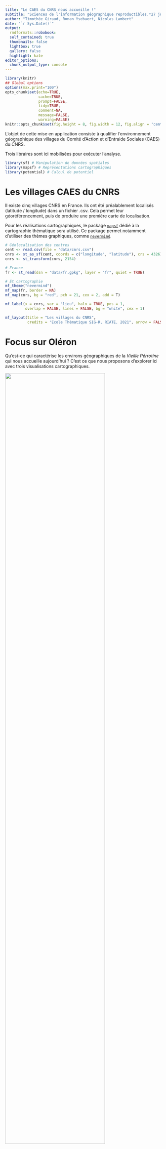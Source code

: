 ```yaml
---
title: "Le CAES du CNRS nous accueille !"
subtitle: "Sciences de l'information géographique reproductibles.*27 juin - 3 juillet 2021 Saint-Pierre d'Oléron (France)*"
author: "Timothée Giraud, Ronan Ysebaert, Nicolas Lambert"
date: "`r Sys.Date()`"
output:
  rmdformats::robobook:
  self_contained: true
  thumbnails: false
  lightbox: true
  gallery: false
  highlight: kate
editor_options: 
  chunk_output_type: console
---
```


```r
library(knitr)
## Global options
options(max.print="100")
opts_chunk$set(echo=TRUE,
               cache=TRUE,
               prompt=FALSE,
               tidy=TRUE,
               comment=NA,
               message=FALSE,
               warning=FALSE)
knitr::opts_chunk$set(fig.height = 8, fig.width = 12, fig.align = 'center') 
```


L'objet de cette mise en application consiste à qualifier l'environnement géographique des villages du Comité d'Action et d'Entraide Sociales (CAES) du CNRS. 

Trois libraires sont ici mobilisées pour exécuter l'analyse. 

```r
library(sf) # Manipulation de données spatiales
library(mapsf) # Représentations cartographiques
library(potential) # Calcul de potentiel
```


# Les villages CAES du CNRS

Il existe cinq villages CNRS en France. Ils ont été préalablement localisés (latitude / longitude) dans un fichier .csv. Cela permet leur géoréférencement, puis de produire une première carte de localisation. 

Pour les réalisations cartographiques, le package [`mapsf`](https://riatelab.github.io/mapsf/index.html) dédié à la cartographie thématique sera utilisé. Ce package permet notamment d'utiliser des thèmes graphiques, comme [`nevermind`](https://riatelab.github.io/mapsf/articles/web_only/how_to_use_themes.html).

```r
# Géolocalisation des centres
cent <- read.csv(file = "data/cnrs.csv")
cnrs <- st_as_sf(cent, coords = c("longitude", "latitude"), crs = 4326)
cnrs <- st_transform(cnrs, 2154)

# France
fr <- st_read(dsn = "data/fr.gpkg", layer = "fr", quiet = TRUE)

# Et cartographie
mf_theme("nevermind")
mf_map(fr, border = NA)
mf_map(cnrs, bg = "red", pch = 21, cex = 2, add = T) 

mf_label(x = cnrs, var = "lieu", halo = TRUE, pos = 1,
         overlap = FALSE, lines = FALSE, bg = "white", cex = 1)

mf_layout(title = "Les villages du CNRS",
          credits = "Ecole Thématique SIG-R, RIATE, 2021", arrow = FALSE)
```



# Focus sur Oléron

Qu'est-ce qui caractérise les environs géographiques de la *Vieille Pérrotine* qui nous accueille aujourd'hui ? C'est ce que nous proposons d'explorer ici avec trois visualisations cartographiques. 

![](fig/oleron.jpg){width=80% height=80% align='center'}  


## Import des données


Tous les jeux de données suivent la même structure. Il suffit de modifier le nom du centre (`oleron`, `aussois`, `frejus`, `gerberal` ou `plantiers`) pour modifier l'espace d'étude. 

```r
centre <- "oleron"

# Couches disponibles
st_layers(paste0("data/", centre, ".gpkg"))
```


Pour chaque village CAES du CNRS, et dans un périmètre de 30 km, les couches géographiques utiles à l'analyse sont stockées sous forme de geopackage :

- cnrs : localisation du centre CNRS (couche point).
- cnrsBuf : Périmètre de 30 km autour du centre CNRS (polygone).
- com : Municipalités intersectant le périmètre de 30 km autour du centre CNRS. La population municipale 2019 est un attribut de cette couche (polygones).
- country : couche pays intersctant le périmètre de 30 km, potentiellement utile pour les représentations associées au centres frontaliers comme Aussois (polygones).
- grid : grille de résolution de 1000m intersectant le périmètre de 30km autour du centre CNRS. La valeur de pollution lumineuse (radiance) a pour unité de mesure le nano Watt par cm² (couche polygones).
- osm : Localisation des points d'intérêts touristiques intersectant le périmètre d'étude (tourism = museum, viewpoint et artwork + historic = fort et monument dans OpenStreetMap) (couche point).

Ces couches géographiques sont chargées depuis le répertoire `data`. La projection utilisée est celle de référence pour la France métropolitaine (EPSG 2154).

```r
# Import des couches
cnrs <- st_read(dsn = paste0("data/", centre, ".gpkg"), layer = "cnrs", 
                quiet = TRUE)
buf <- st_read(dsn = paste0("data/", centre, ".gpkg"), layer = "cnrsBuf", 
               quiet = TRUE)
com <- st_read(dsn = paste0("data/", centre, ".gpkg"), layer = "com", 
               quiet = TRUE)
country <- st_read(dsn = paste0("data/", centre, ".gpkg"), layer = "country",
                   quiet = TRUE)
grid <- st_read(dsn = paste0("data/", centre, ".gpkg"), layer = "grid", 
                quiet = TRUE)
osm <- st_read(dsn = paste0("data/", centre, ".gpkg"), layer = "osm",
               quiet = TRUE)
```


## Un petit coin paumé ? 

Nous cherchons ici à évaluer la population résidente à moins de 30 km du centre CNRS. La carte en figuré proportionnels est réalisée avec la fonction `mf_map(type = prop)` Les labels des cinq communes les plus peuplées sont représentées. 
Le titre de la carte (`mf_layout`) restitue la population la population totale dans un rayon de 30 km autour du centre. 

```r
# Ordonner les communes selon leur population (décroissant)
com <- com[order(com$POP_2019, decreasing = TRUE),]

# Carte principale
mf_theme("nevermind") # Un thème 
mf_map(buf, col = "lightblue", border = NA) # Périmètre d'analyse
mf_map(com, col = "white", add = TRUE) # Afficher les communes
mf_map(com, type = "prop", var = "POP_2019", leg_pos = "topleft", 
       col = "grey34", border = "white",
       leg_title = "Population 2019") # Population des communes
mf_map(cnrs, pch = 17, col = "darkred", cex = 2, 
       add = TRUE) # Localisation centre de vacances
mf_label(x = cnrs, var = "centre", halo = TRUE, cex = 0.9, pos = 1, 
         overlap = FALSE, bg = "white", lines = FALSE,
         r = 0.15) # Afficher son nom
mf_label(x = com[1:5,], var = "LAU_NAME", halo = TRUE, cex = 0.8, overlap = FALSE, 
         lines = FALSE, bg = "white") # Label des 5 communes les plus peuplées 
mf_map(buf, col = NA, lwd = 2, add = TRUE) # Périmètre d'analyse

# Carton de localisation
mf_inset_on(fr, pos = "topright", cex = 0.2) 
mf_map(fr, border = NA)
mf_map(fr, col = "white", border = NA, add = TRUE)
mf_map(cnrs, pch = 17, col = "darkred", cex = 2, add = TRUE)
box(col = "white")
mf_inset_off()

# Habillage
mf_layout(title = paste0(round(sum(com$POP_2019),-2),
                         " habitants dans les bourgs des environs"),
          credits = paste0("Ecole Thématique SIG-R, RIATE, 2021\n",
                           "Source : Eurostat - GISCO, 2021"),
          arrow = FALSE)
```


## Sympa pour voir les étoiles ?

On cherche ici à évaluer l'intensité de la pollution lumineuse sur l'espace d'étude, exprimée en nano Watt par cm². Une carte choroplète (`mf_map`, `type = choro`) permet de visualiser les résultats. Pour enrichir la carte, la valeur maximale observée est représentée et un histogramme présentant la répartition des valeurs sur l'espace d'étude est associé. 

Le titre de la carte est contextualisé (association du nom de l'espace d'étude et la moyenne des valeurs de radiance observées).

```r
# Discrétisation et palette de couleur
brks <- c(0, 0.1, 0.2, 0.3, 0.4, 0.5, 1, 1.5, 2, 
          max(grid$World_Atlas_2015, na.rm = TRUE))
pal <- hcl.colors(n = 9, palette = "Lajolla", rev = TRUE)

# Cartographie
mf_map(buf, col = "lightblue", border = NA)

mf_map(grid, var = "World_Atlas_2015", type = "choro", breaks = brks, 
       border = NA, pal = pal, leg_pos = "topleft",
       leg_title = "Pollution lumineuse en 2015\n(Radiance en nano W/cm²)",
       add = TRUE, leg_no_data = "Valeur maximale")

mf_map(grid[which.max(grid$World_Atlas_2015),], col = NA, add = TRUE) # Max
mf_map(country, border = "white", col = NA, add = TRUE) # Front de mer
mf_map(cnrs, add = TRUE, pch = 17, cex = 2, col = "#ffffff90")
mf_map(buf, col = NA, lwd = 2, add = TRUE) # Périmètre d'analyse

# Histogramme (inset)
mf_inset_on(fig = c(0.75, .99, 0.75, 1))
par(mar = c(0,0,1.7,0))
hist(grid$World_Atlas_2015, breaks = brks, col = pal, border = "white", axes = F, 
     labels = "",  xlab="", ylab = "", main ="")
axis(side = 1, at = round(brks, 2), las = 2, tick = FALSE, line = -.9, 
     cex.axis = .7, col.axis = "white")
title("Histogramme de répartition", cex.main = .8, col.main = "white", 
      font.main = 1, adj = 0)
mf_inset_off()

# Mise en page
mf_layout(title = paste0("Voir les étoiles à ", cnrs$lieu, " (Moyenne = ",
                         round(mean(grid$World_Atlas_2015, na.rm = TRUE), 2), ")"),
          credits = paste0("Ecole Thématique SIG-R, RIATE, 2021\n",
                           "Source : Falchi et al., Supplement to the New World",
                           "Atlas of Artificial Night Sky Brightness. GFZ Data Services"), 
          arrow = FALSE)
```




## Une virée touristique ?

### Qu'est-ce qu'il y a à voir ? 

On s'intéresse ici à la localisation des points d'intérêt touristique sur l'espace d'étude. Une carte de typologie (`mf_map`, `type = `typo`) est réalisée où une couleur est affectée à un type d'équipement (clé-valeur OSM). A la représentation cartographique est associée un graphique en barres qui dénombre les équipements par type (les valeurs sont ordonnées par ordre décroissant).

```r
# Dénombrement des équipements
eqSum <- sort(table(osm$value), decreasing = TRUE)

# Gestion des couleurs
cols <- data.frame(pal = c("#f2b200", "#f26500", "#524b46", "#783c00", "#009921"),
                   val = c("museum", "artwork", "monument", "fort", "viewpoint"))
cols <- cols[match(names(eqSum), cols$val),]  

# Cartographie
mf_map(buf, col = "lightblue", border = NA)
mf_map(country, col = "white", border = NA, add = TRUE)

mf_map(x = osm, var = "value", type = "typo", cex = 0.7, border = NA, pch = 18,
       pal = cols$pal, val_order = cols$val,
       leg_pos = "topleft", leg_title = "Points d'intérêt", add = TRUE)

mf_map(cnrs, add = TRUE, pch = 24, cex = 2, col = "black", bg = NA)
mf_map(buf, col = NA, lwd = 2, add = TRUE) # Périmètre d'analyse

# Barplot (inset)
mf_inset_on(fig = c(0.77, .99, 0.75, 1))
par(mar = c(0,0,1.7,0))
x <- barplot(eqSum, col = cols$pal, border = "white", axes = FALSE, axisnames = FALSE)
axis(side = 1, at = x, labels = cols$val, tick = FALSE, line = -.9, 
     cex.axis = .5, col.axis = "white")
axis(side = 2, at = seq(0,round(max(eqSum), -2),100), las = 2, 
     col.axis = "white", tick = FALSE, cex.axis = 0.6)
title("Dénombrement des points d'intérêts", cex.main = .8, col.main = "white", 
      font.main = 1, adj = 0)
mf_inset_off()

# Mise en page
mf_layout(title = paste0(nrow(osm), " points d'intérêt autour de ", cnrs$lieu),
          credits = paste0("Ecole Thématique SIG-R, RIATE, 2021\n",
                           "Source : OpenStreetMap et Contributeurs, 2021"), 
          arrow = FALSE)
```


### Mais où concentrer ses efforts ? 

La librairie `potential` permet de visualiser la concentration d'équipements dans un voisinage géographique. Les étapes successives consistent à créer une grille régulière (1000 m), dénombrer le nombre d'équipements (fonction `mcpotential` dans un voisinage géographique donné suivant une fonction d'interaction spatiale (2500 m ici, fonction exponentielle décroissante) puis créer des isolignes d'égale valeur. 

Pour en savoir plus sur la méthode, se reporter à la [documentation du package](https://cran.r-project.org/web/packages/potential/vignettes/potential.html).

La cartographie qui en résulte permet d'apprécier la concentration d'équipements dans un voisinage géographique proche. 

```r
# Création d'une grille de 1000 m
y <- create_grid(x = buf, res = 1000)

# Un équipement par ligne
osm$NB <- 1

# Calcul du potentiel
pot <- mcpotential(x = osm, y = y,
                     var = "NB", fun = "e",
                     span = 2500, beta = 2, 
                     limit = 5000, ncl = 2)
y$pot <- pot

# Création d'isolignes
brks <- c(0, 1, 2, 4, 8, 16, 32, 64, 128, max(y$pot))
equipot <- equipotential(y, var = "pot", mask = country, breaks = brks)

# Cartographie
mf_map(buf, col = "lightblue")

mf_map(equipot, var = "center", type = "choro",
       breaks = brks, border = NA, pal = "YlOrRd", 
       leg_title = "Équipement touristiques dans un voisinage 2500m", add = TRUE)

mf_map(osm, add = TRUE, pch = 20, col = "#ffffff80", cex = .6)
mf_map(cnrs, add = TRUE, pch = 17, cex = 2, col = "white")
mf_map(buf, col = NA, lwd = 2, add = TRUE) # Périmètre d'analyse

mf_layout(title = "Où concentrer ses visites ? ",
          credits = paste0("Ecole Thématique SIG-R, RIATE, 2021\n", 
                           "Source : Contributeurs OpenStreetMap, 2021"), 
          arrow = FALSE)
```



# C'est mieux à Aussois ? ...

L'intérêt de la conception de la préparation des données et du programme d'analyse réside dans sa généricité. En pratique, il suffit de modifier le contenu de l'objet `centre` pour modifier l'espace d'étude de l'analyse. 

```r
centre <- "aussois"
```

```r
# Import des couches
cnrs <- st_read(dsn = paste0("data/", centre, ".gpkg"), layer = "cnrs", quiet = TRUE)
buf <- st_read(dsn = paste0("data/", centre, ".gpkg"), layer = "cnrsBuf", quiet = TRUE)
com <- st_read(dsn = paste0("data/", centre, ".gpkg"), layer = "com", quiet = TRUE)
country <- st_read(dsn = paste0("data/", centre, ".gpkg"), layer = "country", quiet = TRUE)
grid <- st_read(dsn = paste0("data/", centre, ".gpkg"), layer = "grid", quiet = TRUE)
osm <- st_read(dsn = paste0("data/", centre, ".gpkg"), layer = "osm", quiet = TRUE)

# Ordonner les communes selon leur population (décroissant)
com <- com[order(com$POP_2019, decreasing = TRUE),]

# 1 - Population
# Carte principale
mf_theme("nevermind") # Un thème 
mf_map(buf, col = "lightblue", border = NA) # Périmètre d'analyse
mf_map(com, col = "white", add = TRUE) # Afficher les communes
mf_map(com, type = "prop", var = "POP_2019", leg_pos = "topleft", col = "grey34",
       border = "white", leg_title = "Population 2019") # Population des communes
mf_map(cnrs, pch = 17, col = "darkred", cex = 2, add = TRUE) # Localisation centre de vacances
mf_label(x = cnrs, var = "centre", halo = TRUE, cex = 0.9, pos = 1,
         overlap = FALSE, bg = "white", lines = FALSE, r = 0.15) # Afficher son nom
mf_label(x = com[1:5,], var = "LAU_NAME", halo = TRUE, cex = 0.8, overlap = FALSE, 
         lines = FALSE, bg = "white") # Label des 5 communes les plus peuplées 
mf_map(buf, col = NA, lwd = 2, add = TRUE) # Périmètre d'analyse

# Carton de localisation
mf_inset_on(fr, pos = "topright", cex = 0.2) 
mf_map(fr, border = NA)
mf_map(fr, col = "white", border = NA, add = TRUE)
mf_map(cnrs, pch = 17, col = "darkred", cex = 2, add = TRUE)
box(col = "white")
mf_inset_off()

# Habillage
mf_layout(title = paste0(round(sum(com$POP_2019),-2),
                         " habitants dans les bourgs des environs"),
          credits = paste0("Ecole Thématique SIG-R, RIATE, 2021\n",
                           "Source : Eurostat - GISCO, 2021"),
          arrow = FALSE)


# 2 - Etoiles
brks <- c(0, 0.1, 0.2, 0.3, 0.4, 0.5, 1, 1.5, 2, max(grid$World_Atlas_2015, na.rm = TRUE))
pal <- hcl.colors(n = 9, palette = "Lajolla", rev = TRUE)

# Cartographie
mf_map(buf, col = "lightblue", border = NA)

mf_map(grid, var = "World_Atlas_2015", type = "choro", breaks = brks, border = NA, 
       pal = pal, leg_pos = "topleft",
       leg_title = "Pollution lumineuse en 2015\n(Radiance en nano W/cm²)",
       add = TRUE, leg_no_data = "Valeur maximale")

mf_map(grid[which.max(grid$World_Atlas_2015),], col = NA, add = TRUE) # Max
mf_map(country, border = "white", col = NA, add = TRUE) # Front de mer
mf_map(cnrs, add = TRUE, pch = 17, cex = 2, col = "#ffffff90")
mf_map(buf, col = NA, lwd = 2, add = TRUE) # Périmètre d'analyse

# Histogramme (inset)
mf_inset_on(fig = c(0.75, .99, 0.75, 1))
par(mar = c(0,0,1.7,0))
hist(grid$World_Atlas_2015, breaks = brks, col = pal, border = "white", axes = F, 
     labels = "",  xlab="", ylab = "", main ="")
axis(side = 1, at = round(brks, 2), las = 2, tick = FALSE, line = -.9, 
     cex.axis = .7, col.axis = "white")
title("Histogramme de répartition", cex.main = .8, col.main = "white", 
      font.main = 1, adj = 0)
mf_inset_off()

# Mise en page
mf_layout(title = paste0("Voir les étoiles à ", cnrs$lieu, " (Moyenne = ",
                         round(mean(grid$World_Atlas_2015, na.rm = TRUE), 2), ")"),
          credits = paste0("Ecole Thématique SIG-R, RIATE, 2021\n",
                           "Source : Falchi et al., Supplement to the New World",
                           "Atlas of Artificial Night Sky Brightness. GFZ Data Services"), 
          arrow = FALSE)


# 3a Equipements touristiques
eqSum <- sort(table(osm$value), decreasing = TRUE)

# Gestion des couleurs
cols <- data.frame(pal = c("#f2b200", "#f26500", "#524b46", "#783c00", "#009921"),
                   val = c("museum", "artwork", "monument", "fort", "viewpoint"))
cols <- cols[match(names(eqSum), cols$val),]  

# Cartographie
mf_map(buf, col = "lightblue", border = NA)
mf_map(country, col = "white", border = NA, add = TRUE)

mf_map(x = osm, var = "value", type = "typo", cex = 0.7, border = NA, pch = 18,
       pal = cols$pal, val_order = cols$val,
       leg_pos = "topleft", leg_title = "Points d'intérêt", add = TRUE)

mf_map(cnrs, add = TRUE, pch = 24, cex = 2, col = "black", bg = NA)
mf_map(buf, col = NA, lwd = 2, add = TRUE) # Périmètre d'analyse

# Barplot (inset)
mf_inset_on(fig = c(0.77, .99, 0.75, 1))
par(mar = c(0,0,1.7,0))
x <- barplot(eqSum, col = cols$pal, border = "white", axes = FALSE, axisnames = FALSE)
axis(side = 1, at = x, labels = cols$val, tick = FALSE, line = -.9, 
     cex.axis = .5, col.axis = "white")
axis(side = 2, at = seq(0,round(max(eqSum), -2),100), las = 2, 
     col.axis = "white", tick = FALSE, cex.axis = 0.6)
title("Dénombrement des points d'intérêts", cex.main = .8, col.main = "white", 
      font.main = 1, adj = 0)
mf_inset_off()

# Mise en page
mf_layout(title = paste0(nrow(osm), " points d'intérêt autour de ", cnrs$lieu),
          credits = paste0("Ecole Thématique SIG-R, RIATE, 2021\n",
                           "Source : OpenStreetMap et Contributeurs, 2021"), 
          arrow = FALSE)


# 3b Intensité équipements touristiques
# Create grid
y <- create_grid(x = buf, res = 1000)
osm$NB <- 1

# Compute potential
pot <- mcpotential(x = osm, y = y,
                     var = "NB", fun = "e",
                     span = 2500, beta = 2, 
                     limit = 5000, ncl = 2)
y$pot <- pot

# Isolines
brks <- c(0, 1, 2, 4, 8, 16, 32, 64, 128, max(y$pot))
equipot <- equipotential(y, var = "pot", mask = country, breaks = brks)

# Map
mf_map(buf, col = "lightblue")

mf_map(equipot, var = "center", type = "choro",
       breaks = brks, border = NA, pal = "YlOrRd", 
       leg_title = "Équipement touristiques dans un voisinage 2500m", add = TRUE)

mf_map(osm, add = TRUE, pch = 20, col = "#ffffff80", cex = .6)
mf_map(cnrs, add = TRUE, pch = 17, cex = 2, col = "white")
mf_map(buf, col = NA, lwd = 2, add = TRUE) # Périmètre d'analyse

mf_layout(title = "Où concentrer ses visites ? ",
          credits = paste0("Ecole Thématique SIG-R, RIATE, 2021\n", 
                           "Source : Contributeurs OpenStreetMap, 2021"), 
          arrow = FALSE)
```


# Synthèse sur les cinq centres

On peut aussi interroger les cinq couches géographiques disponibles par une boucle pour réaliser une table de synthèse. 

```r
# Créer un dataframe vide pour récupérer les données
df <- data.frame(
  cnrs = character(),
  pop = numeric(),
  night = numeric(),
  museum = integer (),
  fort = integer(),
  viewpoint = integer(),
  artwork = integer(),
  monument = integer(),
  stringsAsFactors = FALSE)

df[1:5, "cnrs"] <- c("aussois", "frejus", "gerberal", "oleron", "plantiers")


# Bouche qui itère sur chaque centre du CNRS
for (i in 1:nrow(df)){
  
  # Ouverture du geopackage + somme population rayon 30 km
  com <- st_read(dsn = paste0("data/", df[i,"cnrs"], ".gpkg"), layer = "com", quiet = TRUE)
  df[i, "pop"] <- sum(com$POP_2019, na.rm = TRUE)
  
  # Ouverture de la grille + moyenne de la pollution lumineuse
  grid <- st_read(dsn = paste0("data/", df[i,"cnrs"], ".gpkg"), layer = "grid", quiet = TRUE)
  df[i, "night"] <- mean(grid$World_Atlas_2015, na.rm = TRUE)
  
   # Ouverture de la couche point + dénombrement des équipements par catégorie
  osm <- st_read(dsn = paste0("data/", df[i,"cnrs"], ".gpkg"), layer = "osm", quiet = TRUE)
  tb <- table(osm$value)
  df[i, "museum"] <- tb[4]
  df[i, "fort"] <- tb[2]
  df[i, "viewpoint"] <- tb[5]
  df[i, "artwork"] <- tb[1]
  df[i, "monument"] <- tb[3]
}

# Affichage des résultats
knitr::kable(df, row.names = F, digits = 2)
```



# Sources et préparation des données

Pour les personnes intéressées pour étendre l'espace d'analyse ou la reproduire à d'autres espaces, cette partie rappelle les sources mobilisées et présente le programme d'extraction des données consolidées mobilisées dans la séance. 

## Sources

Trois sources de données sont mobilisées pour cette mise en situation (table Markdown générée via [Tables Generator](https://www.tablesgenerator.com/markdown_tables)) :

| **Jeu de données**                             | **Description**                                                                                                                                                                                                       | **Source**                                                                                                                                                                                                                                                                                                                                                                    |
|------------------------------------------------|-----------------------------------------------------------------------------------------------------------------------------------------------------------------------------------------------------------------------|-------------------------------------------------------------------------------------------------------------------------------------------------------------------------------------------------------------------------------------------------------------------------------------------------------------------------------------------------------------------------------|
| Découpage communal européen et population 2019 | Niveau LAU, version 2019                                                                                                                                                                                              | [Eurostat - GISCO](https://ec.europa.eu/eurostat/web/gisco/geodata/reference-data/administrative-units-statistical-units/lau#lau19)                                                                                                                                                                                                                                           |
| Intensité de pollution lumineuse en 2015       | Raster (résolution) 30 arc secondes qui exprime la radiance zénithale simulée. <br>Données agrégées à l'année à partir du [*VIIRS Day Night Band*](https://www.ngdc.noaa.gov/eog/viirs/download_dnb_composites.html)  | [Falchi, Fabio; Cinzano, Pierantonio; Duriscoe, Dan; Christopher C.M.; Elvidge, Christopher D.; Baugh, Kimberly; Portnov, Boris; Rybnikova, Nataliya A.; Furgoni, Riccardo (2016): Supplement to: The New World Atlas of Artificial Night Sky Brightness. V.1.1. GFZ Data Services](https://dataservices.gfz-potsdam.de/contact/showshort.php?id=escidoc:1541893&contactform) |
| Points d'intérêt touristiques 2021             | Données extraites depuis le package `osmdata` avec les clés-valeurs OSM `historic = fort`,<br>`historic = monument`, `tourism = museum`, `tourism = viewpoint` et `tourism = artwork`                                 | [(c)OpenStreetMap et contributeurs, 2021](https://www.openstreetmap.org/)                                                                                                                                                                                                                                                                                                     |


## Préparation des données

Ce script présente les étapes successives de préparation des données consolidées utilisées ici. Nous souhaitons extraire les informations relatives aux trois bases de données ci-dessus dans un format vectoriel, dans un périmètre de 30 km autour de chaque centre de vacances CNRS. Cette étape présente l'avantage d'alléger considérablement la taille des fichiers sur lesquels reposent les analyses (le raster qui décrit la pollution lumineuse pesant près de 2.9 Go)

Le périmètre (`buf = 30000`) apparaît en début de chunk, et peut ainsi être modifié si l'on souhaite l'agrandir ou le réduire. Une boucle est créée pour extraire les données adéquates pour les six centres CNRS de l'objet `cent`.  

GitHub n'étant pas approprié pour stocker de larges volumes de données, ces données sont accessibles [ici](https://sharedocs.huma-num.fr/wl/?id=nDPPMGe3yR8Ue9L97rX1iW3ud0cHY59l) si vous souhaiter reproduire cette phase de préparation des données à partir des données brutes.  

```r
library(sf)
library(raster)
library(osmdata)
library(rmapshaper)

# Perimètre d'analyse autour du centre
buf <- 30000

# Centres CNRS
cent <- read.csv(file = "data-raw/cnrs.csv")

# Géométries LAU et population
com <- st_read(dsn = "data-raw/LAU_RG_01M_2019_4326.shp", quiet = TRUE)
country <- aggregate(x = com[,"CNTR_CODE"], by = list(com$CNTR_CODE),
                 FUN = head, 1)
com <- st_transform(com, 2154)
country <- st_transform(country, 2154)

# Sélectionner la France et généraliser ses contours
fr <- country[country$CNTR_CODE == "FR",]
fr <- st_cast(fr, "POLYGON")
fr$id <- row.names(fr)
fr$area <- st_area(fr)
fr <- fr[order(fr$area, decreasing = TRUE),]
fr <- fr[1, "CNTR_CODE"]
fr <- ms_simplify(fr, keep = 0.05)

write_sf(obj = fr, dsn = paste0("data/fr.gpkg"),
           delete_layer = TRUE, append = TRUE, layer = "fr")

# Pollution lumineuse
r <- raster("data-raw/World_Atlas_2015.tif")


# Boucle sur les 5 centres CNRS
for (i in 1: nrow(cent)){
  
  # Extraction du centre et géoréferencement
  cnrs <- cent[i,]
  cnrs <- st_as_sf(cnrs, coords = c("longitude", "latitude"), crs = 4326)
  cnrs <- st_transform(cnrs, 2154)

  # Buffer
  cnrsBuf <- st_buffer(cnrs, dist = buf)
  
  # LAU pop + country
  comBuf <- st_intersection(com, cnrsBuf)
  comBuf <- comBuf[,c("GISCO_ID", "LAU_NAME", "POP_2019")]
  countryBuf <- st_intersection(country, cnrsBuf)
  
  # Raster pollution lumineuse
  rBuf <- st_transform(cnrsBuf, projection(r)) # projection
  rBuf <- intersect(r, rBuf) # intersection raster bbox r30k
  dots <- st_as_sf(as(rBuf, 'SpatialPointsDataFrame')) # transformation vecteur
  dots <- st_transform(dots, crs = 2154) # reprojection
  grid <- st_make_grid(dots, cellsize = 1000, square = TRUE) # grille 1000m
  grid <- aggregate(dots["World_Atlas_2015"], grid, mean) # agrégation valeurs (moy)
  grid <- st_intersection(grid, cnrsBuf) # intersection grille buffer
  
  
  # OSM (Zones d'intérêt touristique)
  # Forts
  bbox <- opq(st_bbox(st_transform(cnrsBuf, 4326))) # Emprise géo de recherche 
  
  # Création d'un dataframe cible
  osm <- data.frame(matrix(ncol = 4, nrow = 0))
  colnames(osm) <- c("osm_id", "key", "value")

  # Exécuter une requête osm et l'associer au dataframe si elle contient 1 objet au min
  osm_q <- function(x, key, value){
    q <- add_osm_feature(opq = bbox, key = key, value = value)
    q <- osmdata_sf(q)
    q <- q$osm_points
    
    if(nrow(q) > 0){
      q$key <- key
      q$value <- value
      x <- rbind(x, q[,c("osm_id", "key", "value")])
    }
    if(nrow(q) == 0){
      x <- x
    }
    return(x)
  }
  
  # 5 requêtes
  osm <- osm_q(x = osm, key = "historic", value = "fort")
  osm <- osm_q(x = osm, key = "historic", value = "monument")
  osm <- osm_q(x = osm, key = "tourism", value = "museum")
  osm <- osm_q(x = osm, key = "tourism", value = "viewpoint")
  osm <- osm_q(x = osm, key = "tourism", value = "artwork")
  
  osm <- st_transform(osm, 2154) # reprojection
  osm <- st_intersection(osm, cnrsBuf)

  # Export couches préparées
  write_sf(obj = cnrs, dsn = paste0("data/", cent[i, "file"], ".gpkg"),
           delete_layer = TRUE, append = TRUE, layer = "cnrs")
  write_sf(obj = cnrsBuf, dsn = paste0("data/", cent[i, "file"], ".gpkg"),
           delete_layer = TRUE, append = TRUE, layer = "cnrsBuf")
  write_sf(obj = comBuf, dsn = paste0("data/", cent[i, "file"], ".gpkg"),
           delete_layer = TRUE, append = TRUE, layer = "com")
  write_sf(obj = countryBuf, dsn = paste0("data/", cent[i, "file"], ".gpkg"),
           delete_layer = TRUE, append = TRUE, layer = "country")
  write_sf(obj = grid, dsn = paste0("data/", cent[i, "file"], ".gpkg"),
           delete_layer = TRUE, append = TRUE, layer = "grid")
  write_sf(obj = osm, dsn = paste0("data/", cent[i, "file"], ".gpkg"),
           delete_layer = TRUE, append = TRUE, layer = "osm")
  
} 
```

# Session Info

```r
sessioninfo::session_info()
```

